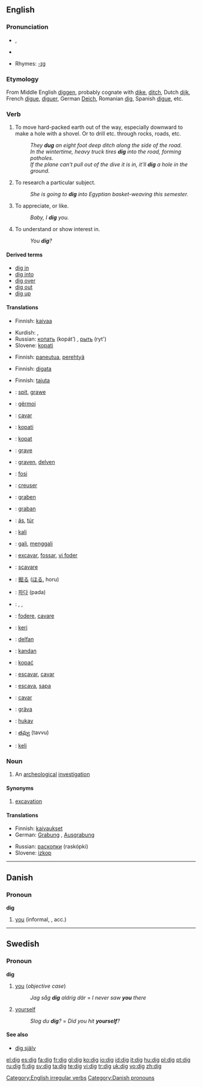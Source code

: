 ==English==

===Pronunciation===
* {{IPA|/dɪg/}}, {{SAMPA|/dIg/}}
*{{audio|en-us-dig.ogg|Audio (US)}}

*Rhymes: [[Rhymes:English:-ɪɡ|-ɪɡ]]

===Etymology===
From Middle English [[diggen]], probably cognate with [[dike]], [[ditch]], Dutch [[dijk]], French [[digue]], [[diguer]], German [[Deich]], Romanian [[dig]], Spanish [[digue]], etc.

===Verb===
{{en-verb|digs|digging|dug}}

# To move hard-packed earth out of the way, especially downward to make a hole with a shovel.  Or to drill etc. through rocks, roads, etc.
#:''They '''dug''' an eight foot deep ditch along the side of the road.''
#:''In the wintertime, heavy truck tires '''dig''' into the road, forming potholes.''
#:''If the plane can't pull out of the dive it is in, it'll '''dig''' a hole in the ground.''
# {{italbrac|with "into"}} To research a particular subject.
#:''She is going to '''dig''' into Egyptian basket-weaving this semester.''
# {{slang}} To appreciate, or like.
#:''Baby, I '''dig''' you.''
# {{slang}} To understand or show interest in.
#:''You '''dig'''?''

====Derived terms====
*[[dig in]]
*[[dig into]]
*[[dig over]]
*[[dig out]]
*[[dig up]]

====Translations====
{{trans-top|to move hard-packed earth out of the way}}
*Finnish: [[kaivaa]]
{{trans-mid}}
*Kurdish: {{KUchar|[[هه‌ڵکوڵین]]}}, {{KUchar|[[هه‌ڵقه‌ندن]]}}
*Russian: [[копать]] (kopát’) {{impf}}, [[рыть]] (ryt') {{impf}}
*Slovene: [[kopati]]
{{trans-bottom}}

{{trans-top|to research a particular subject}}
*Finnish: [[paneutua]], [[perehtyä]]
{{trans-mid}}
{{trans-bottom}}

{{trans-top|(''slang'') to appreciate, or like}}
*Finnish: [[digata]]
{{trans-mid}}
{{trans-bottom}}

{{trans-top|(''slang'') to understand or show interest in}}
*Finnish: [[tajuta]]
{{trans-mid}}
{{trans-bottom}}

{{checktrans-top}}
<!--added {{ttbc}}s here.-->

*{{ttbc|Afrikaans}}: [[spit]], [[grawe]]
*{{ttbc|Albanian}}: [[gërmoj]]
*{{ttbc|Catalan}}: [[cavar]]
*{{ttbc|Croatian}}: [[kopati]]
*{{ttbc|Czech}}: [[kopat]]
*{{ttbc|Danish}}: [[grave]]
*{{ttbc|Dutch}}: [[graven]], [[delven]]
*{{ttbc|Esperanto}}: [[fosi]]
*{{ttbc|French}}: [[creuser]]
*{{ttbc|German}}: [[graben]]
*{{ttbc|Gothic}}: [[graban]]
*{{ttbc|Hungarian}}: [[ás]], [[túr]]
*{{ttbc|Ilocano}}: [[kali]]
*{{ttbc|Indonesian}}: [[gali]], [[gali|menggali]]
*{{ttbc|Interlingua}}: [[excavar]], [[fossar]], [[vi foder]]
*{{ttbc|Italian}}: [[scavare]]
*{{ttbc|Japanese}}: [[掘る]] ([[ほる]], horu)
*{{ttbc|Korean}}: [[파다]] (pada)
*{{ttbc|Kurdish}}: {{t|ku|kolîn}}, {{t|ku|kêlan}}, {{t|ku|kolandin}}
*{{ttbc|Latin}}: [[fodere]], [[cavare]]
*{{ttbc|Maori}}: [[keri]]
*{{ttbc|Old English}}: [[delfan]]
*{{ttbc|Persian}}: [[kandan]]
*{{ttbc|Polish}}: [[kopać]]
*{{ttbc|Portuguese}}: [[escavar]], [[cavar]]
*{{ttbc|Romanian}}:  [[escava]], [[sapa]]
*{{ttbc|Spanish}}: [[cavar]]
*{{ttbc|Swedish}}: [[gräva]]
*{{ttbc|Tagalog}}: [[hukay]]
*{{ttbc|Telugu}}: [[తవ్వు]] (tavvu)
*{{ttbc|Tongan}}: [[keli]]
{{trans-bottom}}

===Noun===
{{en-noun}}

# An [[archeological]] [[investigation]]

====Synonyms====
# [[excavation]]

====Translations====
{{trans-top|archeological investigation}}
*Finnish: [[kaivaus|kaivaukset]] {{p}}
*German: [[Grabung]] {{f}}, [[Ausgrabung]] {{f}}
{{trans-mid}}
*Russian: [[раскопки]] (raskópki) {{fpl}}
*Slovene: [[izkop]] {{m}}
{{trans-bottom}}

[[Category:English irregular verbs]]

----

==Danish==

===Pronoun===
'''dig'''

# [[you]] (informal, {{s}}, acc.)

[[Category:Danish pronouns]]

----

==Swedish==

===Pronoun===
'''dig'''

# [[you]] (''objective case'')
#:''Jag såg '''dig''' aldrig där'' = ''I never saw '''you''' there''
# [[yourself]]
#:''Slog du '''dig'''?'' = ''Did you hit '''yourself'''?''

====See also====
*[[dig själv]]

[[el:dig]]
[[es:dig]]
[[fa:dig]]
[[fr:dig]]
[[gl:dig]]
[[ko:dig]]
[[io:dig]]
[[id:dig]]
[[it:dig]]
[[hu:dig]]
[[pl:dig]]
[[pt:dig]]
[[ru:dig]]
[[fi:dig]]
[[sv:dig]]
[[ta:dig]]
[[te:dig]]
[[vi:dig]]
[[tr:dig]]
[[uk:dig]]
[[vo:dig]]
[[zh:dig]]
